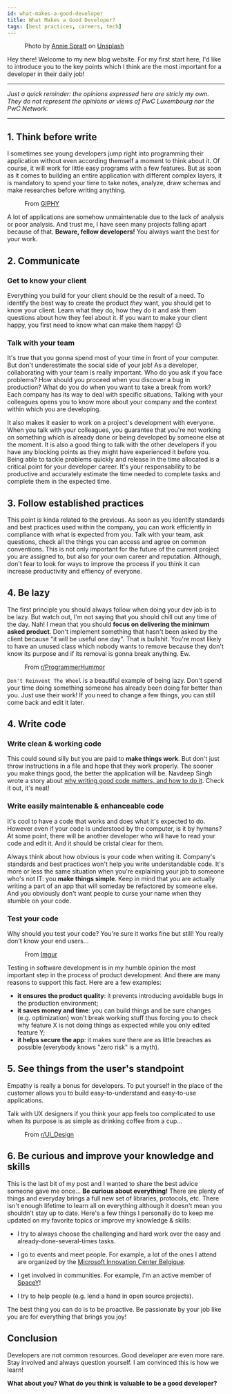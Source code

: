 ```yaml
---
id: what-makes-a-good-developer
title: What Makes a Good Developer?
tags: [best practices, careers, tech]
---
```


<Figure data={{src:'/img/what-makes-a-good-developer.jpg', type:'image'}}>
  Photo by <a target="_blank" href="https://unsplash.com/@anniespratt">Annie Spratt</a> on <a target="_blank" href="https://unsplash.com/">Unsplash</a>
</Figure>
Hey there! Welcome to my new blog website. For my first start here, I'd like to introduce you to the key points which I think are the most important for a developer in their daily job!

<!--truncate-->

___

*Just a quick reminder: the opinions expressed here are stricly my own. They do not represent the opinions or views of PwC Luxembourg nor the PwC Network.*
___

## 1. Think before write
I sometimes see young developers jump right into programming their application without even according themself a moment to think about it. Of course, it will work for little easy programs with a few features. But as soon as it comes to building an entire application with different complex layers, it is mandatory to spend your time to take notes, analyze, draw schemas and make researches before writing anything.

<Figure data={{ id: '1', src:'https://giphy.com/embed/Ph6mVLp87pCVCkHOBQ', type: 'html', width: '100%', height: '100%', 
title: 'Looking Logan Lerman GIF By Hunters', style: {position:'absolute'}, allowFullScreen: true, frameBorder:"0", className: 'giphy-embed' }}>
  From <a target="_blank" href="https://giphy.com/gifs/HuntersOnPrime-entertainment-monkeypaw-monkeypawproductions-Ph6mVLp87pCVCkHOBQ">GIPHY</a>
</Figure>

A lot of applications are somehow unmaintenable due to the lack of analysis or poor analysis. And trust me, I have seen many projects falling apart because of that. **Beware, fellow developers!** You always want the best for your work.

## 2. Communicate
### Get to know your client
Everything you build for your client should be the result of a need. To identify the best way to create the product _they_ want, you should get to know your client. Learn  what they do, how they do it and ask them questions about how they feel about it. If you want to make your client happy, you first need to know what can make them happy! :wink:

### Talk with your team
It's true that you gonna spend most of your time in front of your computer. But don't underestimate the social side of your job! As a developer, collaborating with your team is really important.
Who do you ask if you face problems? How should you proceed when you discover a bug in production? What do you do when you want to take a break from work? Each company has its way to deal with specific situations. Talking with your colleagues opens you to know more about your company and the context within which you are developing. 

It also makes it easier to work on a project's development with everyone. When you talk with your colleagues, you guarantee that you're not working on something which is already done or being developed by someone else at the moment. It is also a good thing to talk with the other developers if you have any blocking points as they might have experienced it before you. Being able to tackle problems quickly and release in the time allocated is a critical point for your developer career. It's your responsability to be productive and accurately estimate the time needed to complete tasks and complete them in the expected time.

## 3. Follow established practices
This point is kinda related to the previous. As soon as you identify standards and best practices used within the company, you can work efficiently in compliance with what is expected from you. Talk with your team, ask questions, check all the things you can access and agree on common conventions. This is not only important for the future of the current project you are assigned to, but also for your own career and reputation.
Although, don't fear to look for ways to improve the process if you think it can increase productivity and effiency of everyone.

## 4. Be lazy
The first principle you should always follow when doing your dev job is to be lazy. But watch out, I'm not saying that you should chill out any time of the day. Nah! I mean that you should **focus on delivering the minimum asked product**. Don't implement something that hasn't been asked by the client because "it will be useful one day". That is bullshit. You're most likely to have an unused class which nobody wants to remove because they don't know its purpose and if its removal is gonna break anything. Ew.

<Figure data={{src: 'https://i.imgur.com/qbDVKh7.png', type:'image'}}>
  From <a target="_blank" href="https://www.reddit.com/r/ProgrammerHumor/comments/cgtk7s/theres_no_need_to_reinvent_the_wheel_oc/">r/ProgrammerHummor</a>
</Figure>

`Don't Reinvent The Wheel` is a beautiful example of being lazy. Don't spend your time doing something someone has already been doing far better than you. Just use their work! If you need to change a few things, you can still come back and edit it later.

## 4. Write code
### Write clean & working code
This could sound silly but you are paid to **make things work**. But don't just throw instructions in a file and hope that they work properly. The sooner you make things good, the better the application will be. Navdeep Singh wrote a story about [why writing good code matters, and how to do it](https://medium.com/better-programming/good-code-vs-bad-code-35624b4e91bc 'Good Code vs Bad Code'). Check it out, it's neat!

### Write easily maintenable & enhanceable code
It's cool to have a code that works and does what it's expected to do. 
However even if your code is understood by the computer, is it by hymans? At some point, there will be another developer who will have to read your code and edit it. And it should be cristal clear for them.

Always think about how obvious is your code when writing it. Company's standards and best practices won't help you write understandable code. It's more or less the same situation when you're explaining your job to someone who's not IT: you **make things simple**.
Keep in mind that you are actually writing a part of an app that will someday be refactored by someone else. And you obviously don't want people to curse your name when they stumble on your code.

### Test your code
Why should you test your code? You're sure it works fine but still! You really don't know your end users...

<Figure data={{src: 'https://i.imgur.com/mva14iu.jpg', type: 'image', style: {margin: '0 auto'} }}>
  From <a target="_blank" href="https://imgur.com/gallery/Zc1BDHB">Imgur</a>
</Figure>

Testing in software development is in my humble opinion the most important step in the process of product development. And there are many reasons to support this fact. Here are a few examples:
- **it ensures the product quality**: it prevents introducing avoidable bugs in the production environment;
- **it saves money and time**: you can build things and be sure changes (e.g. optimization) won't break working stuff thus forcing you to check why feature X is not doing things as expected while you only edited feature Y;
- **it helps secure the app**: it makes sure there are as little breaches as possible (everybody knows "zero risk" is a myth).

## 5. See things from the user's standpoint 
Empathy is really a bonus for developers. To put yourself in the place of the customer allows you to build easy-to-understand and easy-to-use applications. 

Talk with UX designers if you think your app feels too complicated to use when its purpose is as simple as drinking coffee from a cup...

<Figure data={{src:'https://i.redd.it/fb6xxzrrtfr21.png', type: 'image' }}>
  From <a target="_blank" href="https://www.reddit.com/r/UI_Design/comments/bblxum/ui_vs_ux/">r/UI_Design</a>
</Figure>

## 6. Be curious and improve your knowledge and skills
This is the last bit of my post and I wanted to share the best advice someone gave me once... **Be curious about everything!** There are plenty of things and everyday brings a full new set of libraries, protocols, etc. There isn't enough lifetime to learn all on everything although it doesn't mean you shouldn't stay up to date. Here's a few things I personally do to keep me updated on my favorite topics or improve my knowledge & skills:
- I try to always choose the challenging and hard work over the easy and already-done-several-times tasks.

- I go to events and meet people. 
For example, a lot of the ones I attend are organized by the [Microsoft Innovation Center Belgique](http://www.mic-belgique.be/ 'MIC').

- I get involved in communities. 
For example, I'm an active member of [SpaceY](https://github.com/wearespacey 'We Are SpaceY')!

- I try to help people (e.g. lend a hand in open source projects).

The best thing you can do is to be proactive. Be passionate by your job like you are for everything that brings you joy!

## Conclusion
Developers are not common resources. Good developer are even more rare. Stay involved and always question yourself. I am convinced this is how we learn!

**What about you? What do you think is valuable to be a good developer?**
